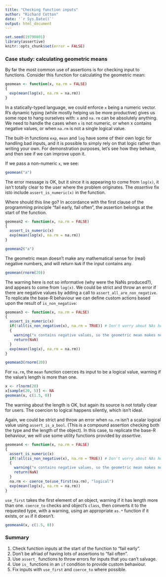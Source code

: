 ```yaml
---
title: "Checking function inputs"
author: "Richard Cotton"
date: '`r Sys.Date()`'
output: html_document
---
```

  
<!--
%\VignetteEngine{knitr::rmarkdown}
%\VignetteIndexEntry{Introduction}
-->
  
```r
set.seed(19790801)
library(assertive)
knitr::opts_chunk$set(error = FALSE)
```

### Case study: calculating geometric means

By far the most common use of assertions is for checking input to functions.
Consider this function for calculating the geometric mean:

```r
geomean <- function(x, na.rm = FALSE)
{
  exp(mean(log(x), na.rm = na.rm))
}
```

In a statically-typed language, we could enforce `x` being a numeric vector.
R's dynamic typing (while mostly helping us be more productive) gives us some 
rope to hang ourselves with: `x` and `na.rm` can be absolutely anything.  We
need to handle the cases when `x` is not numeric, or when x contains
negative values, or when `na.rm` is not a single logical value.

The built-in functions `exp`, `mean` and `log` have some of their own logic for
handling bad inputs, and it is possible to simply rely on that logic rather than 
writing your own.  For demonstration purposes, let's see how they behave, and
then see if we can improve upon it.

If we pass a non-numeric `x`, we see:

```r
geomean("a")
```

The error message is OK, but it since it is appearing to come from `log(x)`, it 
isn't totally clear to the user where the problem originates.  The *assertive* 
fix isto include `assert_is_numeric(x)` in the function.

Where should this line go?  In accordance with the first clause of the 
programming principle "fail early, fail often", the assertion belongs at the 
start of the function.

```r
geomean2 <- function(x, na.rm = FALSE)
{
  assert_is_numeric(x)
  exp(mean(log(x), na.rm = na.rm))
}
```

```r
geomean2("a")
```

The geometric mean doesn't make any mathematical sense for (real) negative
numbers, and will return `NaN` if the input contains any.

```r
geomean(rnorm(20))
```

The warning here is not so informative (why were the NaNs produced?), and 
appears to come from `log(x)`.  We could be strict and throw an error if there
are negative values by adding a call to `assert_all_are_non_negative`.  To
replicate the base-R behaviour we can define custom actions based upon the
result of `is_non_negative`:

```r
geomean3 <- function(x, na.rm = FALSE)
{
  assert_is_numeric(x)
  if(!all(is_non_negative(x), na.rm = TRUE)) # Don't worry about NAs here
  {
    warning("x contains negative values, so the geometric mean makes no sense.")
    return(NaN)
  }
  exp(mean(log(x), na.rm = na.rm))
}
```

```r
geomean3(rnorm(20))
```

For `na.rm`, the `mean` function coerces its input to be a logical value,
warning if the value's length is more than one.

```r
x <- rlnorm(20)
x[sample(20, 5)] <- NA
geomean(x, c(1.5, 0))
```

The warning about the length is OK, but again its source is not totally clear 
for users.  The coercion to logical happens silently, which isn't ideal.

Again, we could be strict and throw an error when `na.rm` isn't a scalar logical
value using `assert_is_a_bool`.  (This is a compound assertion checking both the
type and the length of the object).  In this case, to replicate the base-R 
behaviour, we will use some utility functions provided by *assertive*.

```r
geomean4 <- function(x, na.rm = FALSE)
{
  assert_is_numeric(x)
  if(!all(is_non_negative(x), na.rm = TRUE)) # Don't worry about NAs here
  {
    warning("x contains negative values, so the geometric mean makes no sense.")
    return(NaN)
  }
  na.rm <- coerce_to(use_first(na.rm), "logical")
  exp(mean(log(x), na.rm = na.rm))
}
```

`use_first` takes the first element of an object, warning if it has length more 
than one.  `coerce_to` checks and object's `class`, then converts it to the 
requested type, with a warning, using an appropriate `as.*` function if it 
exists, or `as` if it doesn't.

```r
geomean4(x, c(1.5, 0))
```

### Summary

1. Check function inputs at the start of the function to "fail early".
2. Don't be afriad of having lots of assertions to "fail often".
3. Use `assert_` functions to throw errors for inputs that you can't salvage.
4. Use `is_` functions in an `if` condition to provide custom behaviour.
5. Fix inputs with `use_first` and `coerce_to` where possible.

